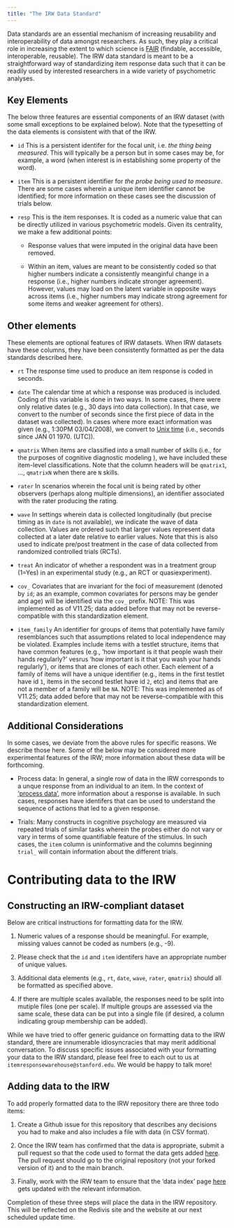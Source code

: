 ```yaml
---
title: "The IRW Data Standard"
---
```


Data standards are an essential mechanism of increasing reusability and interoperability of data amongst researchers. As such, they play a critical role in increasing the extent to which science is [FAIR](https://www.nature.com/articles/sdata201618) (findable, accessible, interoperable, reusable). The IRW data standard is meant to be a straightforward way of standardizing item response data such that it can be readily used by interested researchers in a wide variety of psychometric analyses.


## Key Elements

The below three features are essential components of an IRW dataset (with some small exceptions to be explained below). Note that the typesetting of the data elements is consistent with that of the IRW.

- `id` This is a persistent identifer for the focal unit, i.e. *the thing being measured*. This will typically be a person but in some cases may be, for example, a word (when interest is in establishing some property of the word).

- `item` This is a persistent identifier for *the probe being used to measure*. There are some cases wherein a unique item identifier cannot be identified; for more information on these cases see the discussion of trials below.

- `resp` This is the item responses. It is coded as a numeric value that can be directly utilized in various psychometric models. Given its centrality, we make a few additional points:

  + Response values that were imputed in the original data have been removed. 

  + Within an item, values are meant to be consistently coded so that higher numbers indicate a consistently meanginful change in a response (i.e., higher numbers indicate stronger agreement). However, values may load on the latent variable in opposite ways across items (i.e., higher numbers may indicate strong agreement for some items and weaker agreement for others). 

## Other elements

These elements are optional features of IRW datasets. When IRW datasets have these columns, they have been consistently formatted as per the data standards described here.

- `rt` The response time used to produce an item response is coded in seconds.

- `date` The calendar time at which a response was produced is included. Coding of this variable is done in two ways. In some cases, there were only relative dates (e.g., 30 days into data collection). In that case, we convert to the number of seconds since the first piece of data in the dataset was collected). In cases where more exact information was given (e.g., 1:30PM 03/04/2008), we convert to [Unix time](https://www.unixtimestamp.com/) (i.e., seconds since JAN 01 1970. (UTC)).


- `qmatrix` When items are classified into a small number of skills (i.e., for the purposes of cognitive diagnostic modeling \cite{ravand2015cognitive}), we have included these item-level classifications. Note that the column headers will be `qmatrix1`, ..., `qmatrixN` when there are `N` skills.

- `rater` In scenarios wherein the focal unit is being rated by other observers (perhaps along multiple dimensions), an identifier associated with the rater producing the rating.

- `wave` In settings wherein data is collected longitudinally (but precise timing as in `date` is not available), we indicate the wave of data collection. Values are ordered such that larger values represent data collected at a later date relative to earlier values. Note that this is also used to indicate pre/post treatment in the case of data collected from randomized controlled trials (RCTs). 

- `treat` An indicator of whether a respondent was in a treatment group (1=Yes) in an experimental study (e.g., an RCT or quasiexperiment).

- `cov_` Covariates that are invariant for the foci of measurement (denoted by `id`; as an example, common covariates for persons may be gender and age)  will be identified via the `cov_` prefix. NOTE: This was implemented as of V11.25; data added before that may not be reverse-compatible with this standardization element.

- `item_family`  An identifier for groups of items that potentially have family resemblances such that assumptions related to local independence may be violated. Examples include items with a testlet structure, items that have common features (e.g., 'how important is it that people wash their hands regularly?' vesrus 'how important is it that you wash your hands regularly'), or items that are clones of each other. Each element of a family of items will have a unique identifier (e.g., items in the first testlet have id `1`, items in the second testlet have id `2`, etc) and items that are not a member of a family will be `NA`. NOTE: This was implemented as of V11.25; data added before that may not be reverse-compatible with this standardization element.

## Additional Considerations

In some cases, we deviate from the above rules for specific reasons. We describe those here. Some of the below may be considered more experimental features of the IRW; more information about these data will be forthcoming.

- Process data: In general, a single row of data in the IRW corresponds to a unque response from an individual to an item. In the context of ['process data'](https://link.springer.com/article/10.1007/s11336-022-09880-8), more information about a response is available. In such cases, responses have identifers that can be used to understand the sequence of actions that led to a given response. 

- Trials: Many constructs in cognitive psychology are measured via repeated trials of similar tasks wherein the probes either do not vary or vary in terms of some quantifiable feature of the stimulus. In such cases, the `item` column is uninformative and the columns beginning `trial_` will contain information about the different trials. 

# Contributing data to the IRW

## Constructing an IRW-compliant dataset

Below are critical instructions for formatting data for the IRW. 

1. Numeric values of a response should be meaningful. For example, missing values cannot be coded as numbers (e.g., -9).

2. Please check that the `id` and `item` identifers have an appropriate number of unique values.

3. Additional data elements (e.g., `rt`, `date`, `wave`, `rater`, `qmatrix`) should all be formatted as specified above. 

4. If there are multiple scales available, the responses need to be split into mutiple files (one per scale). If multiple groups are assessed via the same scale, these data can be put into a single file (if desired, a column indicating group membership can be added).

While we have tried to offer generic guidance on formatting data to the IRW standard, there are innumerable idiosyncracies that may merit additional conversation. To discuss specific  issues associated with your formatting your data to the IRW standard, please feel free to each out to us at `itemresponsewarehouse@stanford.edu`. We would be happy to talk more!

## Adding data to the IRW

To add properly formatted data to the IRW repository there are three todo items: 

1. Create a Github issue for this repository that describes any decisions you had to make and also includes a file with data (in CSV format).

2. Once the IRW team has confirmed that the data is appropriate, submit a pull request so that the code used to format the data gets added [here](https://github.com/ben-domingue/irw/tree/main/data). The pull request should go to the original repository (not your forked version of it) and to the main branch. 

3. Finally, work with the IRW team to ensure that the 'data index' page  [here](https://docs.google.com/spreadsheets/d/1nhPyvuAm3JO8c9oa1swPvQZghAvmnf4xlYgbvsFH99s/edit#gid=0) gets updated with the relevant information. 

Completion of these three steps will place the data in the IRW repository. This will be reflected on the Redivis site and the website at our next scheduled update time.
